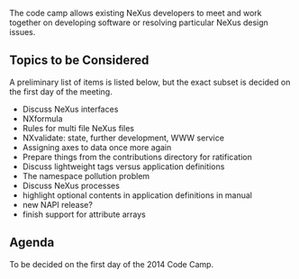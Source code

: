 
The code camp allows existing NeXus developers to meet and work together on developing software or resolving particular NeXus design issues. 

== Topics to be Considered ==

A preliminary list of items is listed below, but the exact subset is decided on the first day of the meeting.

* Discuss NeXus interfaces
* NXformula
* Rules for multi file NeXus files
* NXvalidate: state, further development, WWW service
* Assigning axes to data once more again
* Prepare things from the contributions directory for ratification
* Discuss lightweight tags versus application definitions
* The namespace pollution problem
* Discuss NeXus processes
* highlight optional contents in application definitions in manual
* new NAPI release?
* finish support for attribute arrays

== Agenda ==

To be decided on the first day of the 2014 Code Camp.